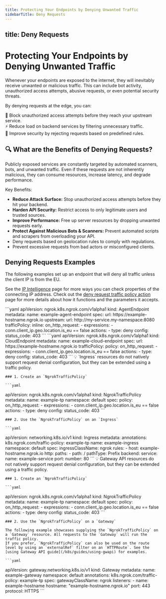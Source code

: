 ```yaml
---
title: Protecting Your Endpoints by Denying Unwanted Traffic
sidebarTitle: Deny Requests
---
```


title: Deny Requests
---


# Protecting Your Endpoints by Denying Unwanted Traffic

Whenever your endpoints are exposed to the internet, they will inevitably receive unwanted or malicious traffic. This can include bot activity, unauthorized access attempts, abusive requests, or even potential security threats.

By denying requests at the edge, you can:

🚫 Block unauthorized access attempts before they reach your upstream service. <br />
⚡ Reduce load on backend services by filtering unnecessary traffic. <br />
🔐 Improve security by rejecting requests based on predefined rules. <br />


## 🔍 What are the Benefits of Denying Requests?

Publicly exposed services are constantly targeted by automated scanners, bots, and unwanted traffic.
Even if these requests are not inherently malicious, they can consume resources, increase latency, and degrade performance.

Key Benefits:

- **Reduce Attack Surface:** Stop unauthorized access attempts before they hit your backend.
- **Harden API Security:** Restrict access to only legitimate users and trusted sources.
- **Improve Performance:** Free up server resources by dropping unwanted requests early.
- **Protect Against Malicious Bots & Scanners:** Prevent automated scripts and scrapers from overloading your API.
- Deny requests based on geolocation rules to comply with regulations.
- Prevent excessive requests from bad actors or misconfigured clients.

## Denying Requests Examples

The following examples set up an endpoint that will deny all traffic unless the client IP is from the EU.

See the [IP Intelligence](/traffic-policy/variables/ip-intel) page for more ways you can check properties of the connecting IP address.
Check out the [deny request traffic policy action](/traffic-policy/actions/deny/) page for more details about how it functions and the parameters it accepts.

<Tabs groupId="kind" queryString="kind">
	<TabItem value="agent-endpoint" label="AgentEndpoint" default>
	```yaml
  apiVersion: ngrok.k8s.ngrok.com/v1alpha1
  kind: AgentEndpoint
  metadata:
    name: example-agent-endpoint
  spec:
    url: https://example-hostname.ngrok.io
    upstream:
      url: http://my-service.my-namespace:8080
    trafficPolicy:
      inline:
        on_http_request:
          - expressions:
              - conn.client_ip.geo.location.is_eu == false
            actions:
              - type: deny
                config:
                  status_code: 403
	```
	</TabItem>
	<TabItem value="cloud-endpoint" label="CloudEndpoint">
	```yaml
  apiVersion: ngrok.k8s.ngrok.com/v1alpha1
  kind: CloudEndpoint
  metadata:
    name: example-cloud-endpoint
  spec:
    url: https://example-hostname.ngrok.io
    trafficPolicy:
      policy:
        on_http_request:
          - expressions:
              - conn.client_ip.geo.location.is_eu == false
            actions:
              - type: deny
                config:
                  status_code: 403
	```
	</TabItem>
	<TabItem value="ingress" label="Ingress">
	💡 `Ingress` resources do not natively support request denial configuration, but they can be extended using a traffic policy.

	### 1. Create an `NgrokTrafficPolicy`

	```yaml
  apiVersion: ngrok.k8s.ngrok.com/v1alpha1
  kind: NgrokTrafficPolicy
  metadata:
    name: example-tp
    namespace: default
  spec:
    policy:
      on_http_request:
        - expressions:
            - conn.client_ip.geo.location.is_eu == false
          actions:
            - type: deny
              config:
                status_code: 403
	```

	### 2. Use the `NgrokTrafficPolicy` on an `Ingress`

	```yaml
  apiVersion: networking.k8s.io/v1
  kind: Ingress
  metadata:
    annotations:
      k8s.ngrok.com/traffic-policy: example-tp
    name: example-ingress
    namespace: default
  spec:
    ingressClassName: ngrok
    rules:
      - host: example-hostname.ngrok.io
        http:
          paths:
            - path: /
              pathType: Prefix
              backend:
                service:
                  name: example-service
                  port:
                    number: 80
	```
	</TabItem>
	<TabItem value="gateway-api" label="Gateway API">
	💡 Gateway API resources do not natively support request denial configuration, but they can be extended using a traffic policy.

	### 1. Create an `NgrokTrafficPolicy`

	```yaml
  apiVersion: ngrok.k8s.ngrok.com/v1alpha1
  kind: NgrokTrafficPolicy
  metadata:
    name: example-tp
    namespace: default
  spec:
    policy:
      on_http_request:
        - expressions:
            - conn.client_ip.geo.location.is_eu == false
          actions:
            - type: deny
              config:
                status_code: 403
	```

	### 2. Use the `NgrokTrafficPolicy` on a `Gateway`

	The following example showcases supplying the `NgrokTrafficPolicy` on a `Gateway` resource. All requests to the `Gateway` will run the traffic policy.
	If you prefer, `NgrokTrafficPolicy` can also be used on the route level by using an `externalRef` filter on an `HTTPRoute`. See the [using Gateway API guide](/k8s/guides/using-gwapi) for examples.

	```yaml
  apiVersion: gateway.networking.k8s.io/v1
  kind: Gateway
  metadata:
    name: example-gateway
    namespace: default
    annotations:
      k8s.ngrok.com/traffic-policy: example-tp
  spec:
    gatewayClassName: ngrok
    listeners:
      - name: example-hostname
        hostname: "example-hostname.ngrok.io"
        port: 443
        protocol: HTTPS
	```
	</TabItem>
</Tabs>
